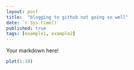 ```yaml
---
layout: post
title:  "blogging to github not going so well"
date: `r Sys.time()`
published: true
tags: [example1, example2]
---
```


Your markdown here!

```r
plot(1:10)
```

